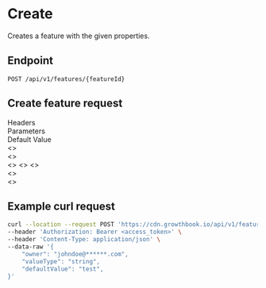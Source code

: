 
# Create

Creates a feature with the given properties.

## Endpoint

`POST /api/v1/features/{featureId}`

## Create feature request

<section className="text-sm">
  <div className="text-lg font-bold">Headers</div>
  <ParamsRow
    name="Authorization"
    type="Bearer <access_token>"
    description="access_token for API authentication"
    hr={false}
  />
</section>

<section className="text-sm mt-5">
  <div className="flex justify-between text-lg font-bold mb-3">
    <div>Parameters</div>
    <div>Default Value</div>
  </div>
  <ParamsRow
    name="owner"
    type="string"
    description="The owner of the feature"
    hr={false}
  />
  <ParamsRow
    name="valueType"
    type="'boolean' | 'string' | 'number' | 'json'"
    description="The type of the feature value"
  />
  <ParamsRow
    name="defaultValue"
    type="string"
    description="The default value of the feature"
  />
  <div className="flex justify-between">
    <ParamsRow
      name="archived"
      required={false}
      type="boolean"
      description="Whether the feature is archived or not"
      defaultValueHTML="archived: false"
    />
  </div>
  <ParamsRow
    name="description"
    required={false}
    type="string"
    description="A description of the feature"
    defaultValueHTML={`description: ""`}
  />
  <ParamsRow
    name="project"
    required={false}
    type="string"
    description="The project the feature belongs to"
    defaultValueHTML={`project: ""`}
  />
  <ParamsRow
    name="tags"
    required={false}
    type="Array<string>"
    description="An array of tags"
    defaultValueHTML={`tags: []`}
  />
  <div>
    <ParamsRow
      name="environmentSettings"
      required={false}
      type="object"
      description="The environment settings"
      defaultValueHTML={`environmentSettings: {}`}
    />
    <CollapsibleParams>
      <>
        <ParamsRow
          type="string"
          description="The environment name"
          hr={false}
        />
        <div>
          <ParamsRow type="object" description="Feature environment" />
          <CollapsibleParams>
            <>
              <ParamsRow
                name="enabled"
                type="boolean"
                description="Whether the feature is enabled or not"
                hr={false}
              />
              <ParamsRow
                name="rules"
                type="Array<FeatureRule>"
                description="The rules for the feature"
                href="/types/feature-rule"
                hrefName="view FeatureRule"
              />
            </>
          </CollapsibleParams>
        </div>
      </>
    </CollapsibleParams>
  </div>
  <div>
    <ParamsRow
      name="draft"
      required={false}
      type="object"
      description="The draft settings"
      defaultValueHTML={`draft: undefined`}
    />
    <CollapsibleParams>
      <>
        <ParamsRow
          name="active"
          type="boolean"
          description="Whether the draft is active or not"
          hr={false}
        />
        <ParamsRow
          name="dateCreated"
          required={false}
          type="string"
          description="The date the draft was created"
        />
        <ParamsRow
          name="dateUpdated"
          required={false}
          type="string"
          description="The date the draft was last updated"
        />
        <ParamsRow
          name="defaultValue"
          required={false}
          type="string"
          description="The default value of the feature"
        />
        <ParamsRow
          name="comment"
          required={false}
          type="string"
          description="A place for taking notes"
        />
        <>
          <ParamsRow
            name="rules"
            required={false}
            type="Record<string, Array<FeatureRule>>"
            description="The rules for the feature"
          />
          <CollapsibleParams>
            <>
              <ParamsRow type="string" description="The rule id" hr={false} />
              <ParamsRow
                type="Array<FeatureRule>"
                description="The rules for the feature"
                href="/types/feature-rule"
                hrefName="view FeatureRule"
              />
            </>
          </CollapsibleParams>
        </>
      </>
    </CollapsibleParams>
  </div>
  <div>
    <ParamsRow
      name="revision"
      required={false}
      type="object"
      description="The revision settings"
      defaultValueHTML={`draft: undefined`}
    />
    <CollapsibleParams>
      <>
        <ParamsRow
          name="version"
          type="number"
          description="The version of the feature"
          hr={false}
        />
        <ParamsRow
          name="comment"
          type="string"
          description="The comment of the revision"
        />
        <ParamsRow
          name="date"
          type="string"
          description="The date the revision was created"
        />
        <div>
          <ParamsRow
            name="publishedBy"
            type="object"
            description="The user who published the revision"
          />
          <CollapsibleParams>
            <>
              <ParamsRow
                name="id"
                type="string"
                description="The unique identifier of the user"
                hr={false}
              />
              <ParamsRow
                name="name"
                type="string"
                description="The name of the user"
              />
              <ParamsRow
                name="email"
                type="string"
                description="The email of the user"
              />
            </>
          </CollapsibleParams>
        </div>
      </>
    </CollapsibleParams>
  </div>
</section>

## Example curl request

```bash
curl --location --request POST 'https://cdn.growthbook.io/api/v1/features/<featureId>' \
--header 'Authorization: Bearer <access_token>' \
--header 'Content-Type: application/json' \
--data-raw '{
    "owner": "johndoe@******.com",
    "valueType": "string",
    "defaultValue": "test",
}'
```
